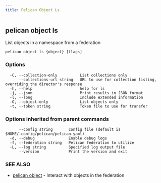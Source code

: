 ```yaml
---
title: Pelican Object Ls
---
```


## pelican object ls

List objects in a namespace from a federation

```
pelican object ls {object} [flags]
```

### Options

```
  -C, --collection-only          List collections only
      --collections-url string   URL to use for collection listing, overriding the director's response
  -h, --help                     help for ls
  -j, --json                     Print results in JSON format
  -l, --long                     Include extended information
  -O, --object-only              List objects only
  -t, --token string             Token file to use for transfer
```

### Options inherited from parent commands

```
      --config string       config file (default is $HOME/.config/pelican/pelican.yaml)
  -d, --debug               Enable debug logs
  -f, --federation string   Pelican federation to utilize
  -L, --log string          Specified log output file
      --version             Print the version and exit
```

### SEE ALSO

* [pelican object](/commands-reference/pelican/object/)	 - Interact with objects in the federation
